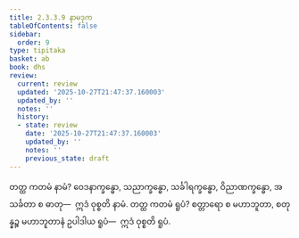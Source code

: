 ```yaml
---
title: 2.3.3.9 နာမဒုက
tableOfContents: false
sidebar:
  order: 9
type: tipitaka
basket: ab
book: dhs
review:
  current: review
  updated: '2025-10-27T21:47:37.160003'
  updated_by: ''
  notes: ''
  history:
  - state: review
    date: '2025-10-27T21:47:37.160003'
    updated_by: ''
    notes: ''
    previous_state: draft
---
```



<ReviewStatus review={frontmatter.review} showDetails={true} />

<HypothesisAnnotation frontmatter={frontmatter} />

<DynamicBreadcrumb />

<Division number="1316" book="dhs" e="ch" v="29" p="256">

<Paragraph number="2021" book="dhs">
တတ္ထ ကတမံ နာမံ? ဝေဒနာက္ခန္ဓော, သညာက္ခန္ဓော, သင်္ခါရက္ခန္ဓော, ဝိညာဏက္ခန္ဓော, အသင်္ခတာ စ ဓာတု—  ဣဒံ ဝုစ္စတိ နာမံ.
</Paragraph>

</Division>
<Division number="1317" book="dhs" e="ch" v="29" p="256">

<Paragraph number="2022" book="dhs">
တတ္ထ ကတမံ ရူပံ? စတ္တာရော စ မဟာဘူတာ, စတုန္နဉ္စ မဟာဘူတာနံ ဥပါဒါယ ရူပံ—  ဣဒံ ဝုစ္စတိ ရူပံ.
</Paragraph>
</Division>